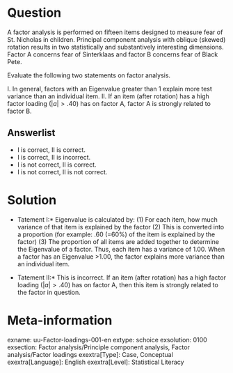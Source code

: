 Question
========

A factor analysis is performed on fifteen items designed to measure fear of St. Nicholas in children. Principal component analysis with oblique (skewed) rotation results in two statistically and substantively interesting dimensions. Factor A concerns fear of Sinterklaas and factor B concerns fear of Black Pete.

Evaluate the following two statements on factor analysis.

I. In general, factors with an Eigenvalue greater than 1 explain more test variance than an individual item. II. If an item (after rotation) has a high factor loading ($|a| > .40$) has on factor A, factor A is strongly related to factor B.

Answerlist
----------
* I is correct, II is correct.
* I is correct, II is incorrect.
* I is not correct, II is correct.
* I is not correct, II is not correct.


Solution
========

* Tatement I:* Eigenvalue is calculated by: (1) For each item, how much variance of that item is explained by the factor (2) This is converted into a proportion (for example: .60 (=60%) of the item is explained by the factor) (3) The proportion of all items are added together to determine the Eigenvalue of a factor. Thus, each item has a variance of 1.00. When a factor has an Eigenvalue >1.00, the factor explains more variance than an individual item.

* Tatement II:* This is incorrect. If an item (after rotation) has a high factor loading ($|a| > .40$) has on factor A, then this item is strongly related to the factor in question.

Meta-information
================
exname: uu-Factor-loadings-001-en
extype: schoice
exsolution: 0100
exsection: Factor analysis/Principle component analysis, Factor analysis/Factor loadings
exextra[Type]: Case, Conceptual
exextra[Language]: English
exextra[Level]: Statistical Literacy
